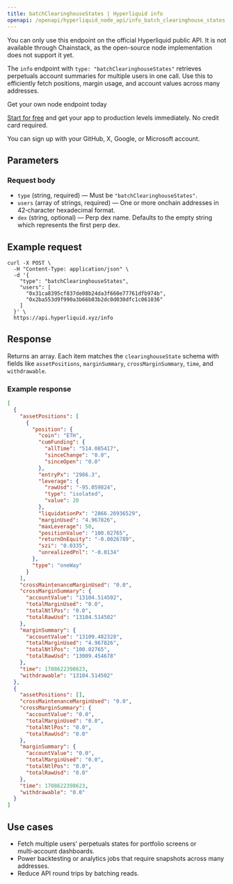 ```yaml
---
title: batchClearinghouseStates | Hyperliquid info
openapi: /openapi/hyperliquid_node_api/info_batch_clearinghouse_states.json post /info
---
```


<Info>
You can only use this endpoint on the official Hyperliquid public API. It is not available through Chainstack, as the open-source node implementation does not support it yet.
</Info>

The `info` endpoint with `type: "batchClearinghouseStates"` retrieves perpetuals account summaries for multiple users in one call. Use this to efficiently fetch positions, margin usage, and account values across many addresses.

<Check>
Get your own node endpoint today

[Start for free](https://console.chainstack.com/) and get your app to production levels immediately. No credit card required.

You can sign up with your GitHub, X, Google, or Microsoft account.
</Check>

## Parameters

### Request body

- `type` (string, required) — Must be `"batchClearinghouseStates"`.
- `users` (array of strings, required) — One or more onchain addresses in 42‑character hexadecimal format.
- `dex` (string, optional) — Perp dex name. Defaults to the empty string which represents the first perp dex.

## Example request

```shell Shell
curl -X POST \
  -H "Content-Type: application/json" \
  -d '{
    "type": "batchClearinghouseStates",
    "users": [
      "0x31ca8395cf837de08b24da3f660e77761dfb974b",
      "0x2ba553d9f990a3b66b03b2dc0d030dfc1c061036"
    ]
  }' \
  https://api.hyperliquid.xyz/info
```

## Response

Returns an array. Each item matches the `clearinghouseState` schema with fields like `assetPositions`, `marginSummary`, `crossMarginSummary`, `time`, and `withdrawable`.

### Example response

```json
[
  {
    "assetPositions": [
      {
        "position": {
          "coin": "ETH",
          "cumFunding": {
            "allTime": "514.085417",
            "sinceChange": "0.0",
            "sinceOpen": "0.0"
          },
          "entryPx": "2986.3",
          "leverage": {
            "rawUsd": "-95.059824",
            "type": "isolated",
            "value": 20
          },
          "liquidationPx": "2866.26936529",
          "marginUsed": "4.967826",
          "maxLeverage": 50,
          "positionValue": "100.02765",
          "returnOnEquity": "-0.0026789",
          "szi": "0.0335",
          "unrealizedPnl": "-0.0134"
        },
        "type": "oneWay"
      }
    ],
    "crossMaintenanceMarginUsed": "0.0",
    "crossMarginSummary": {
      "accountValue": "13104.514502",
      "totalMarginUsed": "0.0",
      "totalNtlPos": "0.0",
      "totalRawUsd": "13104.514502"
    },
    "marginSummary": {
      "accountValue": "13109.482328",
      "totalMarginUsed": "4.967826",
      "totalNtlPos": "100.02765",
      "totalRawUsd": "13009.454678"
    },
    "time": 1708622398623,
    "withdrawable": "13104.514502"
  },
  {
    "assetPositions": [],
    "crossMaintenanceMarginUsed": "0.0",
    "crossMarginSummary": {
      "accountValue": "0.0",
      "totalMarginUsed": "0.0",
      "totalNtlPos": "0.0",
      "totalRawUsd": "0.0"
    },
    "marginSummary": {
      "accountValue": "0.0",
      "totalMarginUsed": "0.0",
      "totalNtlPos": "0.0",
      "totalRawUsd": "0.0"
    },
    "time": 1708622398623,
    "withdrawable": "0.0"
  }
]
```

## Use cases

- Fetch multiple users' perpetuals states for portfolio screens or multi‑account dashboards.
- Power backtesting or analytics jobs that require snapshots across many addresses.
- Reduce API round trips by batching reads.


